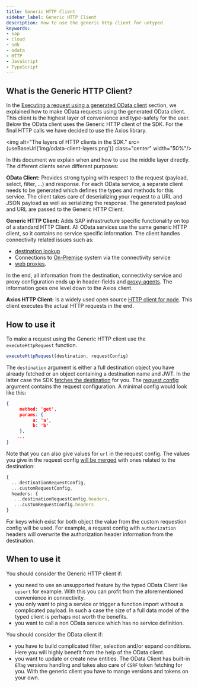 ```yaml
---
title: Generic HTTP Client
sidebar_label: Generic HTTP Client
description: How to use the generic http client for untyped
keywords:
- sap
- cloud
- sdk
- odata
- HTTP
- JavaScript
- TypeScript
---
```



## What is the Generic HTTP Client?

In the [Executing a request using a generated OData client](../odata/execute-odata-request.mdx) section, we explained how to make OData requests using the generated OData client.
This client is the highest layer of convenience and type-safety for the user.
Below the OData client uses the Generic HTTP client of the SDK.
For the final HTTP calls we have decided to use the Axios library.

<img alt="The layers of HTTP clients in the SDK." src={useBaseUrl('img/odata-client-layers.png')} class="center" width="50%"/>

In this document we explain when and how to use the middle layer directly.
The different clients serve different purposes:

**OData Client:** Provides strong typing with respect to the request (payload, select, filter, ...) and response.
For each OData service, a separate client needs to be generated which defines the types and methods for this service.
The client takes care of deserializing your request to a URL and JSON payload as well as serializing the response.
The generated payload and URL are passed to the Generic HTTP Client.

**Generic HTTP Client:** Adds SAP infrastructure specific functionality on top of a standard HTTP Client.
All OData services use the same generic HTTP client, so it contains no service specific information.
The client handles connectivity related issues such as:
- [destination lookup](../connectivity/destination.mdx)
- Connections to [On-Premise](../connectivity/on-premise.mdx)  system via the connectivity service
- [web proxies](../connectivity/proxy.mdx).

In the end, all information from the destination, connectivity service and proxy configuration ends up in header-fields and [proxy-agents](https://www.npmjs.com/package/proxy-agent).
The information goes one level down to the Axios client.

**Axios HTTP Client:**  Is a widely used open source [HTTP client for node](https://www.npmjs.com/package/axios).
This client executes the actual HTTP requests in the end.

## How to use it

To make a request using the Generic HTTP client use the `executeHttpRequest` function.

```ts
executeHttpRequest(destination, requestConfig)
```

The `destination` argument is either a full destination object you have already fetched or an object containing a destination name and JWT.
In the latter case the SDK [fetches the destination](../connectivity/destination.mdx) for you.
The [request config](pathname:///api/1.28.1/interfaces/sap_cloud_sdk_core.httprequestconfig) argument contains the request configuration.
A minimal config would look like this:
```JSON
{
     method: 'get',
     params: {
          a: 'a',
          b: 'b'
     },
    ...
}
```

Note that you can also give values for `url` in the request config.
The values you give in the request config [will be merged](https://github.com/SAP/cloud-sdk/blob/master/packages/core/src/http-client/http-client.ts#L136-L148) with ones related to the destination:
```ts
{
  ...destinationRequestConfig,
  ...customRequestConfig,
  headers: {
   ...destinationRequestConfig.headers,
   ...customRequestConfig.headers
}
```
For keys which exist for both object the value from the custom requestion config will be used.
For example, a request config with `authorization` headers will overwrite the authorization header information from the destination.

## When to use it

You should consider the Generic HTTP client if:
- you need to use an unsupported feature by the typed OData Client like `upsert` for example.
With this you can profit from the aforementioned convenience in connectivity.
- you only want to ping a service or trigger a function import without a complicated payload.
In such a case the size of a full data model of the typed client is perhaps not worth the benefits.
- you want to call a non OData service which has no service definition.

You should consider the OData client if:
- you have to build complicated filter, selection and/or expand conditions.
Here you will highly benefit from the help of the OData client.
- you want to update or create new entities.
The OData Client has built-in `ETag` versions handling and takes also care of `CSRF` token fetching for you.
With the generic client you have to mange versions and tokens on your own.
